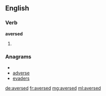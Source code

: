 ==English==

===Verb===
'''aversed'''

# {{past of|[[averse]]}}

===Anagrams===
* {{alphagram|adeersv}}
* [[adverse#English|adverse]]
* [[evaders#English|evaders]]

[[de:aversed]]
[[fr:aversed]]
[[mg:aversed]]
[[ml:aversed]]
